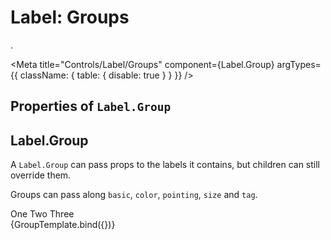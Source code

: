 
# Label: Groups
. 

<Meta
  title="Controls/Label/Groups"
  component={Label.Group}
  argTypes={{
    className: { table: { disable: true } }
  }}
/>

## Properties of `Label.Group`

<ArgsTable of={Label.Group}/>

## Label.Group

A `Label.Group` can pass props to the labels it contains, but children can still override them. 
    
Groups can pass along `basic`, `color`, `pointing`, `size` and `tag`.

<div>
  <Label.Group tag>
    <Label>One</Label>
    <Label>Two</Label>
    <Label>Three</Label>
  </Label.Group>
  <Divider hidden/>
  <Label.Group basic>
    <Label>One</Label>
    <Label>Two</Label>
    <Label>Three</Label>
  </Label.Group>
  <Divider hidden/>
  <Label.Group size='large'>
    <Label>One</Label>
    <Label>Two</Label>
    <Label>Three</Label>
  </Label.Group>
  <Divider hidden/>
  <Label.Group color='cornflowerblue'>
    <Label>Group color</Label>
    <Label color="green">Overridden color</Label>
    <Label>Group color</Label>
  </Label.Group>
  <Divider hidden/>
  <Label.Group pointing="top" color='LightCoral'>
    <Label>One</Label>
    <Label>Two</Label>
    <Label>Three</Label>
  </Label.Group>
</div>                  

<Canvas>
  <Story
    name="Label.Group"
    args={{  }}>
    {GroupTemplate.bind({})}
  </Story>
</Canvas>


